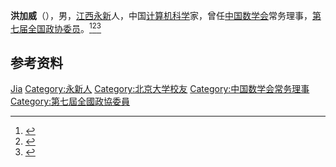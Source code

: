 '''洪加威'''（{{bd|1936年|}}），男，[[江西|江西]][[永新|永新]]人，中国[[计算机科学|计算机科学]]家，曾任[[中国数学会|中国数学会]]常务理事，[[第七届全国政协委员|第七届全国政协委员]]。<ref>{{Cite book|title=中华当代文化名人大辞典|author=张品兴, 殷登祥, 陈有进等主编|publisher=中国广播电视出版社|year=1992|isbn=9787504315137|location=北京|pages=}}</ref><ref>{{Cite book|title=历届全国政协委员人名辞典|author=|publisher=中国国际广播出版社|year=1996|isbn=9787507813746|location=北京|pages=286}}</ref><ref>{{Cite book|title=中华人民共和国职官志|author=何虎生, 李耀东, 向常福主编|publisher=中国社会出版社|year=2003|isbn=9787800883934|location=北京|pages=}}</ref>

== 参考资料 ==
{{reflist}}

{{中国人物小作品}}
{{Navboxes 
| title  = 洪加威在[[中国数学会|中国数学会]]的职务
| list1  =
{{中国数学会第四届理事会}}
{{中国数学会第五届理事会}}
}}

{{Authority control}}
{{DEFAULTSORT:Hong洪}}
[[Category:洪姓|Jia]]
[[Category:永新人|Category:永新人]]
[[Category:北京大学校友|Category:北京大学校友]]
[[Category:中国数学会常务理事|Category:中国数学会常务理事]]
[[Category:第七屆全國政協委員|Category:第七屆全國政協委員]]